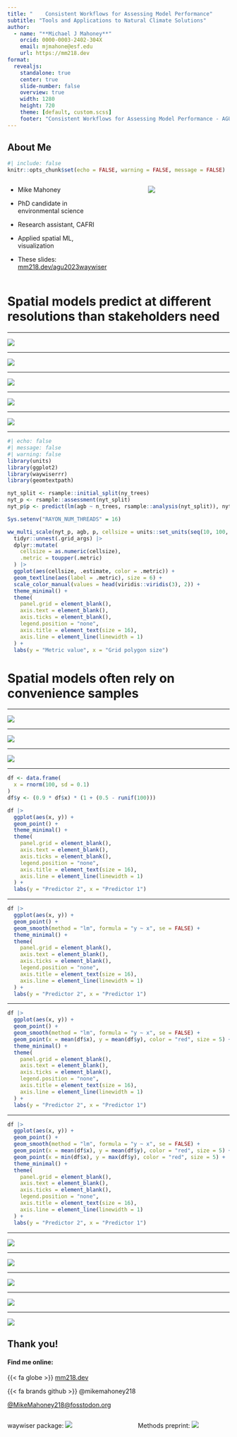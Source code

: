 ```yaml
---
title: "	Consistent Workflows for Assessing Model Performance"
subtitle: "Tools and Applications to Natural Climate Solutions"
author:
  - name: "**Michael J Mahoney**"
    orcid: 0000-0003-2402-304X
    email: mjmahone@esf.edu
    url: https://mm218.dev
format: 
  revealjs: 
    standalone: true
    center: true
    slide-number: false
    overview: true
    width: 1280
    height: 720
    theme: [default, custom.scss]
    footer: "Consistent Workflows for Assessing Model Performance - AGU 2023"
---
```



## About Me

```r
#| include: false
knitr::opts_chunk$set(echo = FALSE, warning = FALSE, message = FALSE)
```


::: columns
::: {.column width="50%"}
-   Mike Mahoney

-   PhD candidate in environmental science

-   Research assistant, CAFRI

-   Applied spatial ML, visualization

-   These slides: [mm218.dev/agu2023waywiser](https://mm218.dev/agu2023waywiser)

:::

::: {.column width="10%"}
:::

::: {.column width="40%"}
![](me.jpeg)
:::
:::

# Spatial models predict at different resolutions than stakeholders need

---

![](nys_agb.png){.quarto-figure-center}

---

![](agb_pixels.png){.quarto-figure-center}

---

![](tax_pixels.png){.quarto-figure-center}

---

![](dec_pixels.png){.quarto-figure-center}

---

![](grids.png){.quarto-figure-center}

---

```r
#| echo: false
#| message: false
#| warning: false
library(units)
library(ggplot2)
library(waywiserrr)
library(geomtextpath)

nyt_split <- rsample::initial_split(ny_trees)
nyt_p <- rsample::assessment(nyt_split)
nyt_p$p <- predict(lm(agb ~ n_trees, rsample::analysis(nyt_split)), nyt_p)

Sys.setenv("RAYON_NUM_THREADS" = 16)

ww_multi_scale(nyt_p, agb, p, cellsize = units::set_units(seq(10, 100, 10), "km")) |> 
  tidyr::unnest(.grid_args) |> 
  dplyr::mutate(
    cellsize = as.numeric(cellsize),
    .metric = toupper(.metric)
  ) |> 
  ggplot(aes(cellsize, .estimate, color = .metric)) +
  geom_textline(aes(label = .metric), size = 6) + 
  scale_color_manual(values = head(viridis::viridis(3), 2)) + 
  theme_minimal() + 
  theme(
    panel.grid = element_blank(),
    axis.text = element_blank(),
    axis.ticks = element_blank(),
    legend.position = "none",
    axis.title = element_text(size = 16),
    axis.line = element_line(linewidth = 1)
  ) + 
  labs(y = "Metric value", x = "Grid polygon size")
```

# Spatial models often rely on convenience samples

---

![](adk.png){.quarto-figure-center}

---

![](adk_lands.png){.quarto-figure-center}

---

![](aoa.png){.quarto-figure-center}

---

```r
df <- data.frame(
  x = rnorm(100, sd = 0.1)
)
df$y <- (0.9 * df$x) * (1 + (0.5 - runif(100)))

df |> 
  ggplot(aes(x, y)) +
  geom_point() + 
  theme_minimal() + 
  theme(
    panel.grid = element_blank(),
    axis.text = element_blank(),
    axis.ticks = element_blank(),
    legend.position = "none",
    axis.title = element_text(size = 16),
    axis.line = element_line(linewidth = 1)
  ) + 
  labs(y = "Predictor 2", x = "Predictor 1")
```

---

```r
df |> 
  ggplot(aes(x, y)) +
  geom_point() + 
  geom_smooth(method = "lm", formula = "y ~ x", se = FALSE) + 
  theme_minimal() + 
  theme(
    panel.grid = element_blank(),
    axis.text = element_blank(),
    axis.ticks = element_blank(),
    legend.position = "none",
    axis.title = element_text(size = 16),
    axis.line = element_line(linewidth = 1)
  ) + 
  labs(y = "Predictor 2", x = "Predictor 1")
```


---

```r
df |> 
  ggplot(aes(x, y)) +
  geom_point() + 
  geom_smooth(method = "lm", formula = "y ~ x", se = FALSE) + 
  geom_point(x = mean(df$x), y = mean(df$y), color = "red", size = 5) + 
  theme_minimal() + 
  theme(
    panel.grid = element_blank(),
    axis.text = element_blank(),
    axis.ticks = element_blank(),
    legend.position = "none",
    axis.title = element_text(size = 16),
    axis.line = element_line(linewidth = 1)
  ) + 
  labs(y = "Predictor 2", x = "Predictor 1")
```

---

```r
df |> 
  ggplot(aes(x, y)) +
  geom_point() + 
  geom_smooth(method = "lm", formula = "y ~ x", se = FALSE) + 
  geom_point(x = mean(df$x), y = mean(df$y), color = "red", size = 5) + 
  geom_point(x = min(df$x), y = max(df$y), color = "red", size = 5) + 
  theme_minimal() + 
  theme(
    panel.grid = element_blank(),
    axis.text = element_blank(),
    axis.ticks = element_blank(),
    legend.position = "none",
    axis.title = element_text(size = 16),
    axis.line = element_line(linewidth = 1)
  ) + 
  labs(y = "Predictor 2", x = "Predictor 1")
```

---

![](biomass_2.png){.quarto-figure-center}

---

![](di.png){.quarto-figure-center}

---

![](aoa_state.png){.quarto-figure-center}

---

![](aoa_mask.png){.quarto-figure-center}

---

![](waywiser_new.png){.quarto-figure-center}

## Thank you!

#### Find me online:

{{< fa globe >}} [mm218.dev](https://mm218.dev) 

{{< fa brands github >}} @mikemahoney218 

<i class="fab fa-mastodon"></i> [@MikeMahoney218@fosstodon.org](https://fosstodon.org/@MikeMahoney218)


::: columns
::: {.column width="45%"}
waywiser package:
![](waywiser.svg)
:::

::: {.column width="10%"}
:::

::: {.column width="45%"}
Methods preprint:
![](arxiv.svg)
:::
:::




